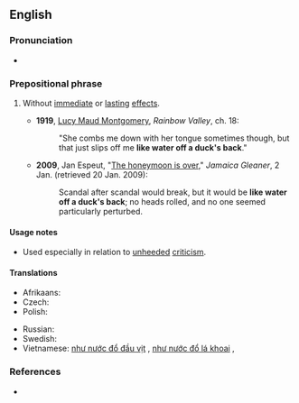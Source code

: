 ==English==

===Pronunciation===
* {{audio|En-au-like water off a duck's back.ogg|Audio (AU)|lang=en}}

===Prepositional phrase===
{{en-PP|head=[[like]] [[water]] [[off]] [[a]] [[duck]][['s]] [[back]]}}

# {{lb|en|simile|colloquial|idiomatic}} Without [[immediate]] or [[lasting]] [[effect]]s.
#* '''1919''', [[w:Lucy Maud Montgomery|Lucy Maud Montgomery]], ''Rainbow Valley'', ch. 18:
#*: "She combs me down with her tongue sometimes though, but that just slips off me '''like water off a duck's back'''."
#* '''2009''', Jan Espeut, "[http://www.jamaica-gleaner.com/gleaner/20090102/cleisure/cleisure2.html The honeymoon is over]," ''Jamaica Gleaner'', 2 Jan. (retrieved 20 Jan. 2009):
#*: Scandal after scandal would break, but it would be '''like water off a duck's back'''; no heads rolled, and no one seemed particularly perturbed.

====Usage notes====
* Used especially in relation to [[unheeded]] [[criticism]].

====Translations====
{{trans-top|without effects; in a manner having no effect}}
* Afrikaans: {{t+|af|soos water op 'n eend se rug|lit=like water on a duck's back}}
* Czech: {{t|cs|jedním uchem tam, druhým ven}}
* Polish: {{t+|pl|spływać jak po kaczce|alt=jak po kaczce}}
{{trans-mid}}
* Russian: {{t+|ru|как с гу́ся вода́}} <!--like water from a goose-->
* Swedish: {{t|sv|som vatten på en gås}}
* Vietnamese: [[như nước đổ đầu vịt]]<!--Vietnamese: like water off a duck's head-->, [[như nước đổ lá khoai]]<!--Vietnamese: like water off a taro leaf-->, {{t|vi|như nước đổ lá môn}}
{{trans-bottom}}

===References===
* {{cite-web |title=Like water off a duck's back| url=http://www.bbc.co.uk/learningenglish/english/features/the-english-we-speak/ep-141028| work=BBC Learning English| publisher=BBC| date=28 October 2014}}